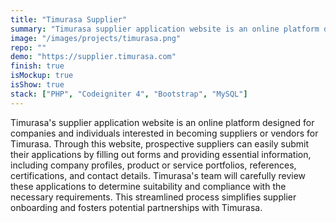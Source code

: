 ```yaml
---
title: "Timurasa Supplier"
summary: "Timurasa supplier application website is an online platform designed for companies and individuals interested in becoming suppliers or vendors for Timurasa."
image: "/images/projects/timurasa.png"
repo: ""
demo: "https://supplier.timurasa.com"
finish: true
isMockup: true
isShow: true
stack: ["PHP", "Codeigniter 4", "Bootstrap", "MySQL"]
---
```


Timurasa's supplier application website is an online platform designed for companies and individuals interested in becoming suppliers or vendors for Timurasa. Through this website, prospective suppliers can easily submit their applications by filling out forms and providing essential information, including company profiles, product or service portfolios, references, certifications, and contact details. Timurasa's team will carefully review these applications to determine suitability and compliance with the necessary requirements. This streamlined process simplifies supplier onboarding and fosters potential partnerships with Timurasa.
